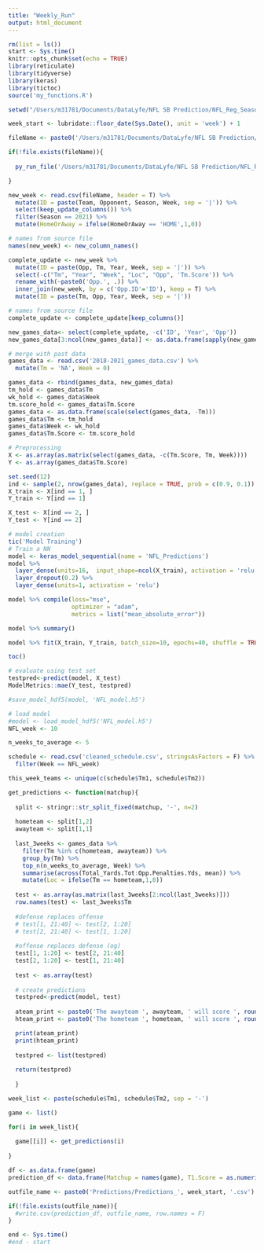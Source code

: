 ```yaml
---
title: "Weekly_Run"
output: html_document
---
```


```r
rm(list = ls())
start <- Sys.time()
knitr::opts_chunk$set(echo = TRUE)
library(reticulate)
library(tidyverse)
library(keras)
library(tictoc)
source('my_functions.R')
```


```r
setwd("/Users/m31781/Documents/DataLyfe/NFL SB Prediction/NFL_Reg_Season_Predictions")

week_start <- lubridate::floor_date(Sys.Date(), unit = 'week') + 1

fileName <- paste0('/Users/m31781/Documents/DataLyfe/NFL SB Prediction/NFL_Reg_Season_Predictions/Weekly_Update/Weekly_Update_', week_start, '.csv')

if(!file.exists(fileName)){
  
  py_run_file('/Users/m31781/Documents/DataLyfe/NFL SB Prediction/NFL_Reg_Season_Predictions/NFL_Data_Pull.py')

}

new_week <- read.csv(fileName, header = T) %>%
  mutate(ID = paste(Team, Opponent, Season, Week, sep = '|')) %>%
  select(keep_update_columns()) %>%
  filter(Season == 2021) %>%
  mutate(HomeOrAway = ifelse(HomeOrAway == 'HOME',1,0))

# names from source file
names(new_week) <- new_column_names()

complete_update <- new_week %>%
  mutate(ID = paste(Opp, Tm, Year, Week, sep = '|')) %>%
  select(-c("Tm", "Year", "Week", "Loc", "Opp", 'Tm.Score')) %>%
  rename_with(~paste0('Opp.', .)) %>%
  inner_join(new_week, by = c('Opp.ID'='ID'), keep = T) %>%
  mutate(ID = paste(Tm, Opp, Year, Week, sep = '|'))

# names from source file
complete_update <- complete_update[keep_columns()]

new_games_data<- select(complete_update, -c('ID', 'Year', 'Opp'))
new_games_data[3:ncol(new_games_data)] <- as.data.frame(sapply(new_games_data[3:ncol(new_games_data)], as.numeric))

# merge with past data
games_data <- read.csv('2018-2021_games_data.csv') %>%
  mutate(Tm = 'NA', Week = 0)

games_data <- rbind(games_data, new_games_data)
tm_hold <- games_data$Tm
wk_hold <- games_data$Week
tm.score_hold <- games_data$Tm.Score
games_data <- as.data.frame(scale(select(games_data, -Tm)))
games_data$Tm <- tm_hold
games_data$Week <- wk_hold
games_data$Tm.Score <- tm.score_hold
```

```r
# Preprocessing
X <- as.array(as.matrix(select(games_data, -c(Tm.Score, Tm, Week))))
Y <- as.array(games_data$Tm.Score)

set.seed(12)
ind <- sample(2, nrow(games_data), replace = TRUE, prob = c(0.9, 0.1))
X_train <- X[ind == 1, ]
Y_train <- Y[ind == 1]

X_test <- X[ind == 2, ]
Y_test <- Y[ind == 2]

# model creation
tic('Model Training')
# Train a NN
model <- keras_model_sequential(name = 'NFL_Predictions')
model %>% 
  layer_dense(units=16,  input_shape=ncol(X_train), activation = 'relu') %>%
  layer_dropout(0.2) %>%
  layer_dense(units=1, activation = 'relu') 

model %>% compile(loss="mse",
                  optimizer = "adam",
                  metrics = list("mean_absolute_error"))

model %>% summary()  

model %>% fit(X_train, Y_train, batch_size=10, epochs=40, shuffle = TRUE, verbose=0)

toc()

# evaluate using test set
testpred<-predict(model, X_test)
ModelMetrics::mae(Y_test, testpred)

#save_model_hdf5(model, 'NFL_model.h5')

```


```r
# load model
#model <- load_model_hdf5('NFL_model.h5')
NFL_week <- 10

n_weeks_to_average <- 5

schedule <- read.csv('cleaned_schedule.csv', stringsAsFactors = F) %>%
  filter(Week == NFL_week)

this_week_teams <- unique(c(schedule$Tm1, schedule$Tm2))

get_predictions <- function(matchup){
  
  split <- stringr::str_split_fixed(matchup, '-', n=2)
  
  hometeam <- split[1,2]
  awayteam <- split[1,1]
  
  last_3weeks <- games_data %>%
    filter(Tm %in% c(hometeam, awayteam)) %>%
    group_by(Tm) %>%
    top_n(n_weeks_to_average, Week) %>%
    summarise(across(Total_Yards.Tot:Opp.Penalties.Yds, mean)) %>%
    mutate(Loc = ifelse(Tm == hometeam,1,0))
  
  test <- as.array(as.matrix(last_3weeks[2:ncol(last_3weeks)]))
  row.names(test) <- last_3weeks$Tm
  
  #defense replaces offense
  # test[1, 21:40] <- test[2, 1:20]
  # test[2, 21:40] <- test[1, 1:20]
  
  #offense replaces defense (og)
  test[1, 1:20] <- test[2, 21:40]
  test[2, 1:20] <- test[1, 21:40]
  
  test <- as.array(test)
  
  # create predictions
  testpred<-predict(model, test)
  
  ateam_print <- paste0('The awayteam ', awayteam, ' will score ', round(testpred[2,1], 1))  
  hteam_print <- paste0('The hometeam ', hometeam, ' will score ', round(testpred[1,1], 1))

  print(ateam_print)
  print(hteam_print)
  
  testpred <- list(testpred)
  
  return(testpred)
  
  }

week_list <- paste(schedule$Tm1, schedule$Tm2, sep = '-')

game <- list()

for(i in week_list){
  
  game[[i]] <- get_predictions(i)
  
}

df <- as.data.frame(game)
prediction_df <- data.frame(Matchup = names(game), T1.Score = as.numeric(df[2,]), T2.Score = as.numeric(df[1,]))

outfile_name <- paste0('Predictions/Predictions_', week_start, '.csv')

if(!file.exists(outfile_name)){
  #write.csv(prediction_df, outfile_name, row.names = F)
}

end <- Sys.time()
#end - start
```

